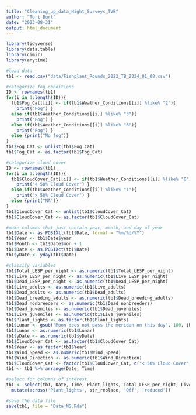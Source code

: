 ```yaml
---
title: "Cleaning_up_data_Night_Surveys_TVB"
author: "Tori Burt"
date: "2023-08-31"
output: html_document
---
```


```r

library(tidyverse)
library(data.table)
library(cimir)
library(anytime)

```

```r

#load data
tb1 <- read.csv("data/Fishplant_Rounds_2022_TB_2024_01_08.csv")

#categorize fog conditions
ID <- rownames(tb1)
for(i in 1:length(ID)){
  tb1$Fog_Cat[[i]] <- if(tb1$Weather_Conditions[[i]] %like% "2"){
    print("Fog") }
  else if(tb1$Weather_Conditions[[i]] %like% "3"){
    print("Fog") }
  else if(tb1$Weather_Conditions[[i]] %like% "6"){
    print("Fog") }
  else {print("No fog")}
}
tb1$Fog_Cat <- unlist(tb1$Fog_Cat)
tb1$Fog_Cat <- as.factor(tb1$Fog_Cat)

#categorize cloud cover
ID <- rownames(tb1)
for(i in 1:length(ID)){
  tb1$CloudCover_Cat[[i]] <- if(tb1$Weather_Conditions[[i]] %like% "0"){
    print("< 50% Cloud Cover") }
  else if(tb1$Weather_Conditions[[i]] %like% "1"){
    print("> 50% Cloud Cover") }
  else {print("NA")}
}
tb1$CloudCover_Cat <- unlist(tb1$CloudCover_Cat)
tb1$CloudCover_Cat <- as.factor(tb1$CloudCover_Cat)

#make columns that just contain year, month, and day of year
tb1$Date <- as.POSIXlt(tb1$Date, format = "%m/%d/%Y")
tb1$Year <- tb1$Date$year
tb1$Month <- tb1$Date$mon + 1
tb1$Date <- as.POSIXct(tb1$Date)
tb1$yDate <- yday(tb1$Date)

#classify variables
tb1$Total_LESP_per_night <- as.numeric(tb1$Total_LESP_per_night)
tb1$Live_LESP_per_night <- as.numeric(tb1$Live_LESP_per_night)
tb1$Dead_LESP_per_night <- as.numeric(tb1$Dead_LESP_per_night)
tb1$Live_adults <- as.numeric(tb1$Live_adults)
tb1$Dead_adults <- as.numeric(tb1$Dead_adults)
tb1$Dead_breeding_adults <- as.numeric(tb1$Dead_breeding_adults)
tb1$Dead_nonbreeders <- as.numeric(tb1$Dead_nonbreeders)
tb1$Dead_juveniles <- as.numeric(tb1$Dead_juveniles)
tb1$Live_juveniles <- as.numeric(tb1$Live_juveniles)
tb1$Plant_lights <- as.factor(tb1$Plant_lights)
tb1$Lunar <- gsub("Moon does not pass the meridan on this day", 100, tb1$Lunar)
tb1$Lunar <- as.numeric(tb1$Lunar)
tb1$yDate <- as.numeric(tb1$yDate)
tb1$CloudCover_Cat <- as.factor(tb1$CloudCover_Cat)
tb1$Year <- as.factor(tb1$Year)
tb1$Wind_Speed <- as.numeric(tb1$Wind_Speed)
tb1$Wind_Direction <- as.numeric(tb1$Wind_Direction)
tb1$CloudCover_Cat <- factor(tb1$CloudCover_Cat, c("< 50% Cloud Cover", "> 50% Cloud Cover"))
tb1 <- tb1 %>% arrange(Date, Time)

#select for columns of interest
tb1 <- select(tb1, Date, Time, Plant_lights, Total_LESP_per_night, Live_LESP_per_night, Dead_LESP_per_night, Dead_adults, Live_adults, Dead_breeding_adults, Dead_nonbreeders, Live_juveniles, Dead_juveniles, CloudCover_Cat, yDate, Month, Lunar, Year, Wind_Speed, Wind_Direction, Weather_Conditions) %>%
  mutate(across('Plant_lights', str_replace, 'Off', 'reduced'))

#save the data file
save(tb1, file = "Data_NS.Rda")

```
